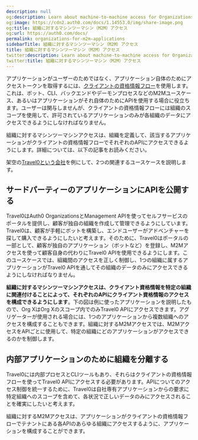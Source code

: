 ```yaml
---
description: null
og:description: Learn about machine-to-machine access for Organizations.
og:image: https://cdn2.auth0.com/docs/1.14553.0/img/share-image.png
og:title: 組織に対するマシンツーマシン（M2M）アクセス
og:url: https://auth0.com/docs/
permalink: organizations-for-m2m-applications
sidebarTitle: 組織に対するマシンツーマシン（M2M）アクセス
title: 組織に対するマシンツーマシン（M2M）アクセス
twitter:description: Learn about machine-to-machine access for Organizations.
twitter:title: 組織に対するマシンツーマシン（M2M）アクセス
---
```




アプリケーションがユーザーのためではなく、アプリケーション自体のためにアクセストークンを取得するには、[クライアントの資格情報フロー](/login/flows/client-credentials-flow)を使用します。これは、ボット、CLI、バックエンドやデーモンプロセスなどのM2Mユースケース、あるいはアプリケーションがそれ自体のためにAPIを使用する場合に役立ちます。ユーザーは関与しませんが、クライアントの資格情報フローには組織のスコープを使用して、許可されているアプリケーションのみが各組織のデータにアクセスできるようにしなければなりません。



組織に対するマシンツーマシンアクセスは、組織を定義して、該当するアプリケーションがクライアントの資格情報フローでそれぞれのAPIにアクセスできるようにします。詳細については、以下の記事をお読みください。



架空の[Travel0という会社](/manage-users/organizations/organizations-overview#sample-scenario)を例にして、2つの関連するユースケースを説明します。

## サードパーティーのアプリケーションにAPIを公開する

Travel0はAuth0 OrganizationsとManagement APIを使ってセルフサービスのポータルを提供し、顧客が独自の組織を作成して管理できるようにしています。Travel0は、顧客が手軽にボットを構築し、エンドユーザーがアドベンチャーを探して購入できるようにしたいと考えます。そのために、Travel0はポータルの一部として、顧客が独自のアプリケーション（ボットなど）を登録し、M2Mアクセスを使って顧客自身の代わりにTravel0 APIを使用できるようにします。このユースケースでは、組織間のアクセスを正しく制御し、1つの組織に属するアプリケーションがTravel0 APIを通してその組織のデータのみにアクセスできるようにしなければなりません。

**組織に対するマシンツーマシンアクセスは、クライアント資格情報を特定の組織に関連付けることによって、それぞれのAPIにクライアント資格情報のアクセスを構成できるようにします**。下の図は例に使ったアプリケーションを説明したもので、Org XはOrg Xのスコープ内でのみTravel0 APIにアクセスできます。アグリゲーターが使用される場合には、1つのアプリケーションから複数組織へのアクセスを構成することもできます。組織に対するM2Mアクセスでは、M2MアクセスをAPIごとに使用して、特定の組織にどのアプリケーションがアクセスできるのかを制御します。

## 内部アプリケーションのために組織を分離する

Travel0には内部プロセスとCLIツールもあり、それらはクライアントの資格情報フローを使ってTravel0 APIにアクセスする必要があります。APIについてのアクセス制御を統一するために、Travel0は自社専有アプリケーションからの要求に特定組織へのスコープを含めて、各状況で正しいデータのみにアクセスされることを確実にしたいと考えます。

組織に対するM2Mアクセスは、アプリケーションがクライアントの資格情報フローでテナントにある各APIのあらゆる組織にアクセスするように、アプリケーションを構成することができます。
